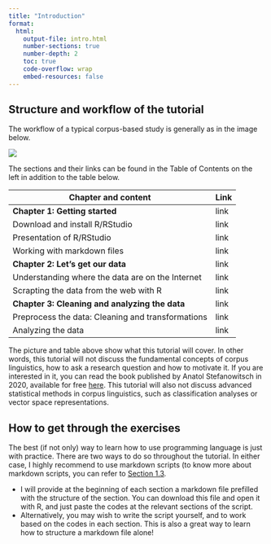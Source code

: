 ```yaml
---
title: "Introduction"
format: 
  html:
    output-file: intro.html
    number-sections: true
    number-depth: 2
    toc: true
    code-overflow: wrap
    embed-resources: false
---
```


## Structure and workflow of the tutorial

The workflow of a typical corpus-based study is generally as in the image below.

![](assets/images/WorkflowTutorial.png)

The sections and their links can be found in the Table of Contents on the left in addition to the table below.

| Chapter and content                                  | Link |
|------------------------------------------------------|------|
| **Chapter 1: Getting started**                       | link |
|  Download and install R/RStudio                      | link |
|  Presentation of R/RStudio                           | link |
|  Working with markdown files                         | link |
| **Chapter 2: Let's get our data**                    | link |
|  Understanding where the data are on the Internet    | link |
|  Scrapting the data from the web with R              | link |
| **Chapter 3: Cleaning and analyzing the data**       | link |
|  Preprocess the data: Cleaning and transformations   | link |
|  Analyzing the data                                  | link |

The picture and table above show what this tutorial will cover. In other words, this tutorial will not discuss the fundamental concepts of corpus linguistics, how to ask a research question and how to motivate it. If you are interested in it, you can read the book published by Anatol Stefanowitsch in 2020, available for free <a href="https://langsci-press.org/catalog/book/148" target="_blank" class="btn btn--primary">here</a>. This tutorial will also not discuss advanced statistical methods in corpus linguistics, such as classification analyses or vector space representations.

## How to get through the exercises

The best (if not only) way to learn how to use programming language is just with practice. There are two ways to do so throughout the tutorial. In either case, I highly recommend to use markdown scripts (to know more about markdown scripts, you can refer to <a href="https://aymeric-courses.github.io/formosan-corpus-r/docs/WorkingWithRMarkdown/" target="_blank">Section 1.3</a>.

-   I will provide at the beginning of each section a markdown file prefilled with the structure of the section. You can download this file and open it with R, and just paste the codes at the relevant sections of the script.
-   Alternatively, you may wish to write the script yourself, and to work based on the codes in each section. This is also a great way to learn how to structure a markdown file alone!
